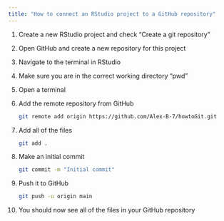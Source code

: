 ```yaml
---
title: "How to connect an RStudio project to a GitHub repository"
---
```


1.  Create a new RStudio project and check "Create a git repository"

2.  Open GitHub and create a new repository for this project

3.  Navigate to the terminal in RStudio

4.  Make sure you are in the correct working directory "pwd"

5.  Open a terminal

6.  Add the remote repository from GitHub

    ``` bash
    git remote add origin https://github.com/Alex-B-7/howtoGit.git
    ```

7.  Add all of the files

    ``` bash
    git add .
    ```

8.  Make an initial commit

    ``` bash
    git commit -m "Initial commit"
    ```

<!-- -->

9.  Push it to GitHub

    ``` bash
    git push -u origin main
    ```

10. You should now see all of the files in your GitHub repository
